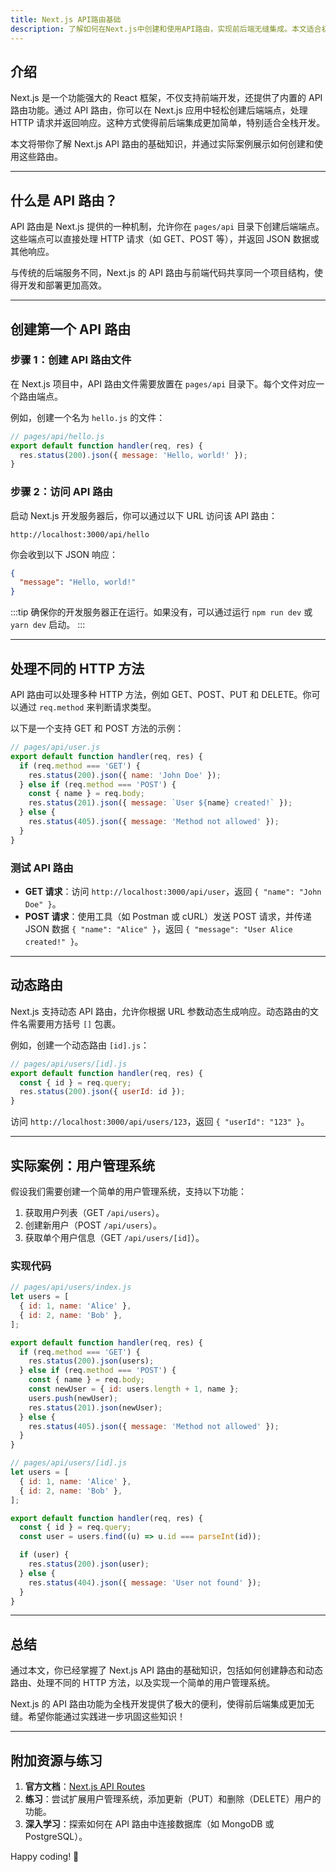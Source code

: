 ```yaml
---
title: Next.js API路由基础
description: 了解如何在Next.js中创建和使用API路由，实现前后端无缝集成。本文适合初学者，包含代码示例和实际案例。
---
```


## 介绍

Next.js 是一个功能强大的 React 框架，不仅支持前端开发，还提供了内置的 API 路由功能。通过 API 路由，你可以在 Next.js 应用中轻松创建后端端点，处理 HTTP 请求并返回响应。这种方式使得前后端集成更加简单，特别适合全栈开发。

本文将带你了解 Next.js API 路由的基础知识，并通过实际案例展示如何创建和使用这些路由。

---

## 什么是 API 路由？

API 路由是 Next.js 提供的一种机制，允许你在 `pages/api` 目录下创建后端端点。这些端点可以直接处理 HTTP 请求（如 GET、POST 等），并返回 JSON 数据或其他响应。

与传统的后端服务不同，Next.js 的 API 路由与前端代码共享同一个项目结构，使得开发和部署更加高效。

---

## 创建第一个 API 路由

### 步骤 1：创建 API 路由文件

在 Next.js 项目中，API 路由文件需要放置在 `pages/api` 目录下。每个文件对应一个路由端点。

例如，创建一个名为 `hello.js` 的文件：

```javascript
// pages/api/hello.js
export default function handler(req, res) {
  res.status(200).json({ message: 'Hello, world!' });
}
```

### 步骤 2：访问 API 路由

启动 Next.js 开发服务器后，你可以通过以下 URL 访问该 API 路由：

```
http://localhost:3000/api/hello
```

你会收到以下 JSON 响应：

```json
{
  "message": "Hello, world!"
}
```

:::tip
确保你的开发服务器正在运行。如果没有，可以通过运行 `npm run dev` 或 `yarn dev` 启动。
:::

---

## 处理不同的 HTTP 方法

API 路由可以处理多种 HTTP 方法，例如 GET、POST、PUT 和 DELETE。你可以通过 `req.method` 来判断请求类型。

以下是一个支持 GET 和 POST 方法的示例：

```javascript
// pages/api/user.js
export default function handler(req, res) {
  if (req.method === 'GET') {
    res.status(200).json({ name: 'John Doe' });
  } else if (req.method === 'POST') {
    const { name } = req.body;
    res.status(201).json({ message: `User ${name} created!` });
  } else {
    res.status(405).json({ message: 'Method not allowed' });
  }
}
```

### 测试 API 路由

- **GET 请求**：访问 `http://localhost:3000/api/user`，返回 `{ "name": "John Doe" }`。
- **POST 请求**：使用工具（如 Postman 或 cURL）发送 POST 请求，并传递 JSON 数据 `{ "name": "Alice" }`，返回 `{ "message": "User Alice created!" }`。

---

## 动态路由

Next.js 支持动态 API 路由，允许你根据 URL 参数动态生成响应。动态路由的文件名需要用方括号 `[]` 包裹。

例如，创建一个动态路由 `[id].js`：

```javascript
// pages/api/users/[id].js
export default function handler(req, res) {
  const { id } = req.query;
  res.status(200).json({ userId: id });
}
```

访问 `http://localhost:3000/api/users/123`，返回 `{ "userId": "123" }`。

---

## 实际案例：用户管理系统

假设我们需要创建一个简单的用户管理系统，支持以下功能：

1. 获取用户列表（GET `/api/users`）。
2. 创建新用户（POST `/api/users`）。
3. 获取单个用户信息（GET `/api/users/[id]`）。

### 实现代码

```javascript
// pages/api/users/index.js
let users = [
  { id: 1, name: 'Alice' },
  { id: 2, name: 'Bob' },
];

export default function handler(req, res) {
  if (req.method === 'GET') {
    res.status(200).json(users);
  } else if (req.method === 'POST') {
    const { name } = req.body;
    const newUser = { id: users.length + 1, name };
    users.push(newUser);
    res.status(201).json(newUser);
  } else {
    res.status(405).json({ message: 'Method not allowed' });
  }
}
```

```javascript
// pages/api/users/[id].js
let users = [
  { id: 1, name: 'Alice' },
  { id: 2, name: 'Bob' },
];

export default function handler(req, res) {
  const { id } = req.query;
  const user = users.find((u) => u.id === parseInt(id));

  if (user) {
    res.status(200).json(user);
  } else {
    res.status(404).json({ message: 'User not found' });
  }
}
```

---

## 总结

通过本文，你已经掌握了 Next.js API 路由的基础知识，包括如何创建静态和动态路由、处理不同的 HTTP 方法，以及实现一个简单的用户管理系统。

Next.js 的 API 路由功能为全栈开发提供了极大的便利，使得前后端集成更加无缝。希望你能通过实践进一步巩固这些知识！

---

## 附加资源与练习

1. **官方文档**：[Next.js API Routes](https://nextjs.org/docs/api-routes/introduction)
2. **练习**：尝试扩展用户管理系统，添加更新（PUT）和删除（DELETE）用户的功能。
3. **深入学习**：探索如何在 API 路由中连接数据库（如 MongoDB 或 PostgreSQL）。

Happy coding! 🚀